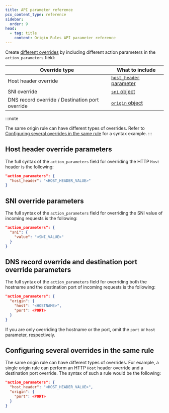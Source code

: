 ```yaml
---
title: API parameter reference
pcx_content_type: reference
sidebar:
  order: 9
head:
  - tag: title
    content: Origin Rules API parameter reference
---
```


Create [different overrides](/rules/origin-rules/features/) by including different action parameters in the `action_parameters` field:

| Override type                                   | What to include                                                                  |
| ----------------------------------------------- | -------------------------------------------------------------------------------- |
| Host header override                            | [`host_header` parameter](#host-header-override-parameters)                      |
| SNI override                                    | [`sni` object](#sni-override-parameters)                                         |
| DNS record override / Destination port override | [`origin` object](#dns-record-override-and-destination-port-override-parameters) |

:::note

The same origin rule can have different types of overrides. Refer to [Configuring several overrides in the same rule](#configuring-several-overrides-in-the-same-rule) for a syntax example.
:::

## Host header override parameters

The full syntax of the `action_parameters` field for overriding the HTTP `Host` header is the following:

```json
"action_parameters": {
  "host_header": "<HOST_HEADER_VALUE>"
}
```

## SNI override parameters

The full syntax of the `action_parameters` field for overriding the SNI value of incoming requests is the following:

```json
"action_parameters": {
  "sni": {
    "value": "<SNI_VALUE>"
  }
}
```

## DNS record override and destination port override parameters

The full syntax of the `action_parameters` field for overriding both the hostname and the destination port of incoming requests is the following:

```json
"action_parameters": {
  "origin": {
    "host": "<HOSTNAME>",
    "port": <PORT>
  }
}
```

If you are only overriding the hostname or the port, omit the `port` or `host` parameter, respectively.

## Configuring several overrides in the same rule

The same origin rule can have different types of overrides. For example, a single origin rule can perform an HTTP `Host` header override and a destination port override. The syntax of such a rule would be the following:

```json
"action_parameters": {
  "host_header": "<HOST_HEADER_VALUE>",
  "origin": {
    "port": <PORT>
  }
}
```
